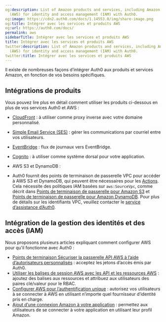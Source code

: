 ```yaml
---
og:description: List of Amazon products and services, including Amazon Web Services
  (AWS) for identity and access management (IAM) with Auth0.
og:image: https://cdn2.auth0.com/docs/1.14553.0/img/share-image.png
og:title: Intégrer avec les services et produits AWS
og:url: https://auth0.com/docs/
permalink: aws
sidebarTitle: Intégrer avec les services et produits AWS
title: Intégrer avec les services et produits AWS
twitter:description: List of Amazon products and services, including Amazon Web Services
  (AWS) for identity and access management (IAM) with Auth0.
twitter:title: Intégrer avec les services et produits AWS
---
```


Il existe de nombreuses façons d’intégrer Auth0 aux produits et services Amazon, en fonction de vos besoins spécifiques.

## Intégrations de produits

Vous pouvez lire plus en détail comment utiliser les produits ci-dessous en plus de vos services Auth0 et AWS :

* [CloudFront](/custom-domains/self-managed-certificates/configure-aws-cloudfront-for-use-as-reverse-proxy) : à utiliser comme proxy inverse avec votre domaine personnalisé.
* [Simple Email Service (SES)](/brand-and-customize/email/smtp-email-providers/configure-amazon-ses-as-external-smtp-email-provider) : gérer les communications par courriel entre vos utilisateurs.
* [EventBridge](https://marketplace.auth0.com/integrations/amazon-log-streaming) : flux de journaux vers EventBridge.
* [Cognito](/integrations/amazon-cognito) : à utiliser comme système dorsal pour votre application.
* AWS S3 et DynamoDB :

* Auth0 fournit des points de terminaison de passerelle VPC pour accéder à AWS S3 et DynamoDB, qui peuvent être nécessaires pour les [Actions](/actions). Cela nécessite des politiques IAM basées sur `aws:SourceVpc`, comme décrit dans [Points de terminaison de passerelle pour Amazon S3](https://docs.aws.amazon.com/vpc/latest/privatelink/vpc-endpoints-s3.html) et [Points de terminaison de passerelle pour Amazon DynamoDB](https://docs.aws.amazon.com/vpc/latest/privatelink/vpc-endpoints-ddb.html). Pour plus de détails sur les identifiants VPC, veuillez contacter le [service d’assistance d’Auth0](www.support.auth0.com).

## Intégration de la gestion des identités et des accès (IAM)

Nous proposons plusieurs articles expliquant comment configurer AWS pour qu’il fonctionne avec Auth0 :

* [Points de terminaison Sécuriser la passerelle API AWS à l’aide d’autorisateurs personnalisés](/integrations/aws-api-gateway-custom-authorizers) : acceptez les jetons d’accès émis par Auth0.
* [Utiliser les balises de session AWS avec les API et les ressources AWS](/integrations/aws/session-tags) : ajoutez des balises aux ressources et attribuez aux utilisateurs des paires clé/valeur pour le RBAC.
* [Configurer AWS pour l’authentification unique](/integrations/aws/configure-amazon-web-services-for-sso) : autorisez vos utilisateurs à se connecter à AWS en utilisant n’importe quel fournisseur d’identité pris en charge.
* [Ajout d’une connexion Amazon à votre application](/connections/social/amazon) : permettez aux utilisateurs de se connecter à votre application en utilisant leur profil Amazon.